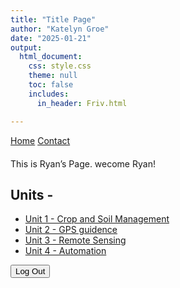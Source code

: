 ```yaml
---
title: "Title Page"
author: "Katelyn Groe"
date: "2025-01-21"
output:
  html_document:
    css: style.css
    theme: null
    toc: false
    includes:
      in_header: Friv.html

---
```


<script src="https://identity.netlify.com/v1/netlify-identity-widget.js"></script>

<nav>
  <a href="docs/index.html">Home</a>
  <a href="docs/contact.html">Contact</a>
</nav>




<p style="margin-bottom: 20px;">

This is Ryan's Page. wecome Ryan! 

## Units -  
- [Unit 1 - Crop and Soil Management](Module1.html)
- [Unit 2 - GPS guidence](Module2.html)
- [Unit 3 - Remote Sensing](Module3.html)
- [Unit 4 - Automation](Module1.html) 



<button onclick="logout()">Log Out</button>

<script>
    function logout() {
        netlifyIdentity.logout();
    }

    netlifyIdentity.on("logout", () => {
        window.location.href = "index.html"; // Redirect to home after logout
    });
</script>

